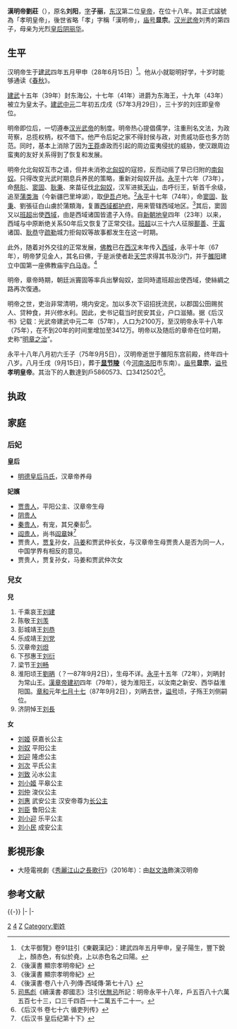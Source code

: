 {{redirect|刘庄}}
{{Infobox Royalty
| name              = 漢明帝
| predecessor    = [[漢光武帝|漢光武帝]]劉秀
| successor      = [[漢章帝|漢章帝]]劉炟
| succession   = [[漢朝|漢朝]]（[[東漢|東漢]]）第2代[[皇帝|皇帝]]
| reign         = 57年3月29日－75年9月5日（{{age in years and days|57|3|29|75|9|5|age=no}}）
| coronation    =57年3月29日
| full name = 劉莊
| birth_date = {{birth date|28|6|15}}
| death_date = {{death date and age| 75|9|5|28|6|15}}
| era dates = [[永平_(汉明帝)|永平]]：58年－75年
| temple name= [[显宗|显宗]]
| posthumous name= 孝明皇帝
| place of burial= [[漢顯節陵|显节陵]]
| house= [[漢朝|漢朝]]（[[东汉|东汉]]）
| father= [[汉光武帝|汉光武帝]]刘秀
| mother= 光烈[[皇后|皇后]][[阴丽华|阴丽华]]
}}
'''漢明帝劉莊'''（{{bd|28年|6月15日|75年|9月5日|catIdx=L刘}}），原名'''刘阳'''，[[表字|字]]'''子丽'''，[[东汉|东汉]]第二位[[皇帝|皇帝]]，在位十八年。其正式諡號為「孝明皇帝」，後世省略「孝」字稱「漢明帝」，[[庙号|庙号]]'''显宗'''。[[汉光武帝|汉光武帝]]刘秀的第四子，母亲为光烈[[皇后|皇后]][[阴丽华|阴丽华]]。

== 生平 ==
汉明帝生于[[建武_(东汉)|建武]]四年五月甲申（28年6月15日）<ref>《太平御覽》卷91註引《東觀漢記》：建武四年五月甲申，皇子陽生，豐下銳上，顏赤色，有似於堯，上以赤色名之曰陽。</ref>。他从小就聪明好学，十岁时能够通读《[[春秋_(书)|春秋]]》。

[[建武_(东汉)|建武]]十五年（39年）封东海公，十七年（41年）进爵为东海王，十九年（43年）被立为皇太子。[[建武中元|建武中元]]二年初五戊戌（57年3月29日），三十岁的刘庄即皇帝位。

明帝即位后，一切遵奉[[汉光武帝|汉光武帝]]的制度。明帝热心提倡儒学，注重刑名文法，为政苛察，总揽权柄，权不借下。他严令后妃之家不得封侯与政，对贵戚功臣也多方防范。同时，基本上消除了因为[[王莽|王莽]]虐政而引起的周边蛮夷侵扰的威胁，使汉跟周边蛮夷的友好关系得到了恢复和发展。

明帝允北匈奴互市之请，但并未消弥[[北匈奴|北匈奴]]的寇掠，反而动摇了早已归附的[[南匈奴|南匈奴]]。只得改变光武时期息兵养民的策略，重新对匈奴开战。[[永平_(东汉)|永平]]十六年（73年），命[[祭肜|祭肜]]、[[窦固|窦固]]、[[耿秉|耿秉]]、來苗征伐[[北匈奴|北匈奴]]，汉军进抵[[天山|天山]]，击呼衍王，斩首千余级，追至[[蒲类海|蒲类海]]（今新疆巴里坤湖），取[[伊吾卢|伊吾卢]]地。<ref name=xmdj>《後漢書 顯宗孝明帝紀》</ref>[[永平_(东汉)|永平]]十七年（74年），命[[窦固|窦固]]、[[耿秉|耿秉]]、劉張征白山虜於蒲類海，复置[[西域都护府|西域都护府]]，用来管辖西域地区。<ref name=xmdj>《後漢書 顯宗孝明帝紀》</ref>其后，窦固又以[[班超|班超]]出使[[西域|西域]]，由是西域诸国皆遣子入侍。自[[新朝|新朝]][[地皇_(王莽)|地皇]]四年（23年）以来，西域与中原断绝关系50年后又恢复了正常交往。[[班超|班超]]以三十六人征服[[鄯善|鄯善]]、[[于寘|于寘]]诸国、[[耿恭|耿恭]]守[[疏勒|疏勒]]城力拒匈奴等故事都发生在这一时期。

此外，随着对外交往的正常发展，[[佛教|佛教]]已在[[西汉|西汉]]末年传入[[西域|西域]]，永平十年（67年），明帝梦见金人，其名曰佛，于是派使者赴[[天竺|天竺]]求得其书及沙门，并于[[雒阳|雒阳]]建立中国第一座佛教庙宇[[白马寺|白马寺]]。<ref>《後漢書·卷八十八·列傳·西域傳·第七十八》</ref>

明帝，章帝時期，朝廷派竇固等率兵出擊匈奴，並同時遣班超出使西域，使絲綢之路再次復通。

明帝之世，吏治非常清明，境内安定。加以多次下诏招抚流民，以郡国公田赐贫人、贷种食，并兴修水利。因此，史书记载当时民安其业，户口滋殖。据《后汉书》记载：光武帝建武中元二年（57年），人口为2100万，至汉明帝永平十八年（75年），在不到20年的时间里增加至3412万。明帝以及随后的章帝在位时期，史称“[[明章之治|明章之治]]”。

永平十八年八月初六壬子（75年9月5日），汉明帝逝世于雒阳东宫前殿，终年四十八岁。八月壬戌（9月15日），葬于'''[[漢顯節陵|显节陵]]'''（今[[河南|河南]][[洛阳|洛阳]]市东南）。[[庙号|庙号]]'''显宗'''，[[谥号|谥号]]'''孝明皇帝'''。其治下的人數達到戶5860573、口34125021<ref>[[司馬彪|司馬彪]]《續漢書·郡國志》注引[[伏無忌|伏無忌]]所記：明帝永平十八年，戶五百八十六萬五百七十三，口三千四百一十二萬五千二十一。</ref>。

== 执政 ==
{{main|明章之治}}
== 家庭 ==
{{Ahnentafel top|先祖}}<center>
{{ahnentafel-compact5
|boxstyle_1=background-color: #ff8000;
|boxstyle_2=background-color: #ff6700;
|boxstyle_3=background-color: #ff4e00;
|boxstyle_4=background-color: #ff3500;
|boxstyle_5=background-color: #ff1c00;
|1='''显宗孝明皇帝刘庄'''
|2='''父：'''世祖光武皇帝[[汉光武帝|刘秀]]
|3='''母：'''光烈皇后[[阴丽华|阴丽华]]
|4='''祖父：'''南顿县令[[劉欽_(南頓縣令)|刘钦]]
|5='''祖母：'''县令夫人[[樊娴都|樊娴都]]
|6='''外祖父：'''宣恩哀侯[[阴陆|阴陆]]
|7='''外祖母：'''宣恩侯夫人邓氏
|8='''曾祖父：'''巨鹿都尉[[劉回|劉回]]
|9=
|10='''外曾祖父：'''[[樊重|樊重]]
|11=
|12=
|13=
|14=
|15=
|16='''高祖父：'''郁林太守[[刘外|刘外]]
|17=
|18=
|19=
|20=
|21=
|22=
|23=
|24=
|25=
|26=
|27=
|28=
|29=
|30=
|31=
}}</center>
{{ahnentafel bottom}}
===后妃===
'''皇后'''
*[[明德馬皇后|明德皇后马氏]]，汉章帝养母

'''妃嬪'''
*[[贾贵人|贾贵人]]，平阳公主、汉章帝生母
*[[阴贵人_(汉明帝)|阴贵人]]
*[[秦贵人_(汉明帝)|秦贵人]]，有宠，其兄秦彭<ref>《后汉书 卷七十六 循吏列传》</ref>。
*[[阎贵人|阎贵人]]，尚书[[阎章|阎章]]妹<ref>《后汉书 皇后纪第十下》</ref>
*贾贵人，[[贾复|贾复]]孙女，[[马姜|马姜]]和贾武仲长女，与汉章帝生母贾贵人是否为同一人，中国学界有相反的意见。
*贾贵人，贾复孙女，马姜和贾武仲次女

===兒女===
'''兒'''
#千乘哀王[[劉建_(千乘王)|刘建]]
#陈敬王[[劉羨_(陳王)|刘羡]]
#彭城靖王[[刘恭_(彭城王)|刘恭]]
#乐成靖王[[刘党|刘党]]
#汉章帝[[汉章帝|刘炟]]
#下邳惠王[[劉衍_(下邳王)|刘衍]]
#梁节王[[劉暢_(東漢)|刘畅]]
#淮阳顷王[[劉昞|劉昞]]（？—87年9月2日），生母不详。[[永平_(東漢)|永平]]十五年（72年），刘昞封为常山王。[[漢章帝|漢章帝]][[建初_(东汉)|建初]]四年（79年），徙为淮阳王，以汝南之新安、西华益淮阳国。[[章和_(东汉)|章和]]元年[[七月十七|七月十七]]（87年9月2日），刘昞去世，[[谥号|谥号]]顷，子殇王刘侧嗣位。
#济阴悼王[[劉長_(濟陰王)|刘長]]

'''女'''
*[[刘姬|刘姬]] 获嘉长公主
*[[刘奴|刘奴]] 平阳公主
*[[刘迎|刘迎]] 隆虑公主
*[[刘次|刘次]] 平氏公主
*[[刘致|刘致]] 沁水公主
*[[刘小姬|刘小姬]] 平皋公主
*[[浚儀公主|刘仲]] 浚仪公主
*[[劉惠_(武安公主)|刘惠]] 武安公主 汉安帝尊为[[长公主|长公主]]
*[[刘臣|刘臣]] 鲁阳公主
*[[刘小迎|刘小迎]] 乐平公主
*[[刘小民|刘小民]] 成安公主

== 影視形象 ==
*大陸電視劇《[[秀麗江山之長歌行|秀麗江山之長歌行]]》（2016年）：由[[赵文浩|赵文浩]]飾演汉明帝

== 参考文献 ==
{{Reflist|2}}

{{-}}
{{Start box}}
{{s-hou|[[東漢|東漢]]||28年||75年}}
{{S-reg}}
{{s-before|[[漢光武帝|漢光武帝]]|父：劉秀|rows=2}}
{{s-title|[[汉朝君主列表#.E4.B8.9C.E6.B1.89|漢朝皇帝]]|57年－75年}}
{{s-after|[[漢章帝|漢章帝]]|皇五子：劉炟|rows=2}}
|-
{{s-title|[[中国君主列表|中國皇帝]]|57年－75年}}
|-
{{End box}}
{{漢朝君主}}

[[Category:東漢皇帝|2]]
[[Category:漢光武帝皇子|4]]
[[Category:刘姓|Z]]

[[Category:劉姓|Category:劉姓]]